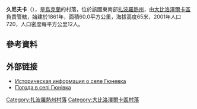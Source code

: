{{coord|47|12|57|N|34|32|39|E|scale:100000|display=title}}

'''久尼夫卡'''（{{lang-uk|Гюнівка}}），是[[烏克蘭|烏克蘭]]的村落，位於該國東南部[[扎波羅熱州|扎波羅熱州]]，由[[大比洛澤爾卡區|大比洛澤爾卡區]]負責管轄，始建於1861年，面積60.0平方公里，海拔高度65米，2001年人口720，人口密度每平方公里12人。

==參考資料==
{{reflist}}

==外部链接==
* [http://www.surnameindex.info/info/tavrida/melitopol/gyunevka/index.html Историческая информация о селе Гюневка] {{Wayback|url=http://www.surnameindex.info/info/tavrida/melitopol/gyunevka/index.html |date=20210206231539 }} {{ref-ru}}
* [http://weather.in.ua/ua/zaporozhskaja/6303 Погода в селі Гюнівка] {{Wayback|url=http://weather.in.ua/ua/zaporozhskaja/6303 |date=20181211183545 }}

[[Category:扎波羅熱州村落|Category:扎波羅熱州村落]]
[[Category:大比洛澤爾卡區村落|Category:大比洛澤爾卡區村落]]


{{Zaporizhia-geo-stub}}